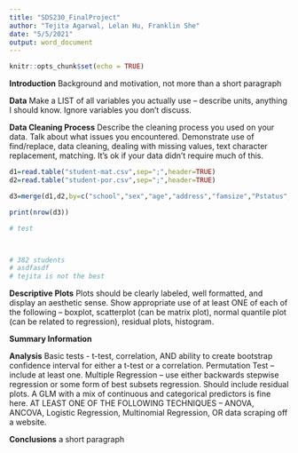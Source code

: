 ```yaml
---
title: "SDS230_FinalProject"
author: "Tejita Agarwal, Lelan Hu, Franklin She"
date: "5/5/2021"
output: word_document
---
```


```r
knitr::opts_chunk$set(echo = TRUE)
```

**Introduction**
Background and motivation, not more than a short paragraph

**Data**
Make a LIST of all variables you actually use – describe units, anything I should know. Ignore variables you don’t discuss.

**Data Cleaning Process**
Describe the cleaning process you used on your data. Talk about what issues you encountered.
Demonstrate use of find/replace, data cleaning, dealing with missing values, text character replacement, matching. It’s ok if your data didn’t require much of this.

```r
d1=read.table("student-mat.csv",sep=";",header=TRUE)
d2=read.table("student-por.csv",sep=";",header=TRUE)

d3=merge(d1,d2,by=c("school","sex","age","address","famsize","Pstatus","Medu","Fedu","Mjob","Fjob","reason","nursery","internet"))

print(nrow(d3))

# test



# 382 students
# asdfasdf
# tejita is not the best
```

**Descriptive Plots**
Plots should be clearly labeled, well formatted, and display an aesthetic sense.
Show appropriate use of at least ONE of each of the following – boxplot, scatterplot (can be matrix plot), normal quantile plot (can be related to regression), residual plots, histogram.

**Summary Information**

**Analysis**
Basic tests - t-test, correlation, AND ability to create bootstrap confidence interval for either a t-test or a correlation.
Permutation Test – include at least one.
Multiple Regression – use either backwards stepwise regression or some form of best subsets regression. Should include residual plots. A GLM with a mix of continuous and categorical predictors is fine here.
AT LEAST ONE OF THE FOLLOWING TECHNIQUES – ANOVA, ANCOVA, Logistic Regression, Multinomial Regression, OR data scraping off a website.

**Conclusions**
a short paragraph
